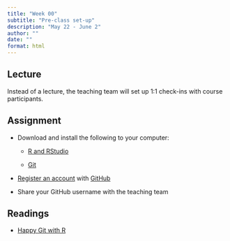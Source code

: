 ```yaml
---
title: "Week 00"
subtitle: "Pre-class set-up"
description: "May 22 - June 2"
author: ""
date: ""
format: html
---
```


## Lecture

Instead of a lecture, the teaching team will set up 1:1 check-ins with course participants.

## Assignment

-   Download and install the following to your computer:

    -   [R and RStudio](https://happygitwithr.com/install-r-rstudio.html)

    -   [Git](https://happygitwithr.com/install-git.html)

-   [Register an account](https://happygitwithr.com/github-acct.html) with [GitHub](www.github.com)

-   Share your GitHub username with the teaching team

## Readings

-   [Happy Git with R](https://happygitwithr.com/index.html)
